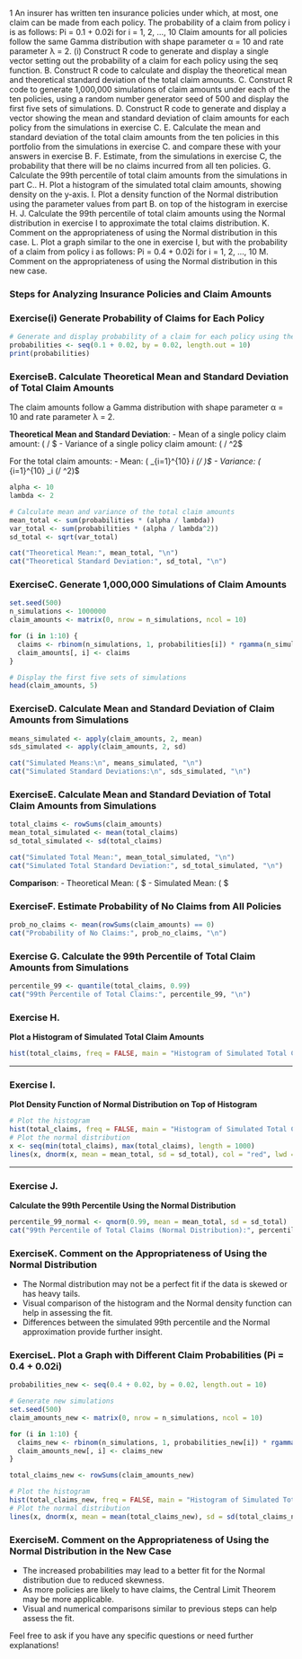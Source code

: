 1 An insurer has written ten insurance policies under which, at most, one claim can be
made from each policy. The probability of a claim from policy i is as follows:
Pi = 0.1 + 0.02i for i = 1, 2, …, 10
Claim amounts for all policies follow the same Gamma distribution with shape
parameter α = 10 and rate parameter λ = 2.
(i) Construct R code to generate and display a single vector setting out the
probability of a claim for each policy using the seq function. 
B. Construct R code to calculate and display the theoretical mean and theoretical
standard deviation of the total claim amounts. 
C. Construct R code to generate 1,000,000 simulations of claim amounts under
each of the ten policies, using a random number generator seed of 500 and
display the first five sets of simulations. 
D. Construct R code to generate and display a vector showing the mean and
standard deviation of claim amounts for each policy from the simulations
in exercise C.
E.  Calculate the mean and standard deviation of the total claim amounts from
the ten policies in this portfolio from the simulations in exercise C. and compare
these with your answers in exercise B.
F. Estimate, from the simulations in exercise C, the probability that there will be
no claims incurred from all ten policies. 
G. Calculate the 99th percentile of total claim amounts from the simulations in
part C.. 
H. Plot a histogram of the simulated total claim amounts, showing density on the
y-axis. 
I. Plot a density function of the Normal distribution using the parameter values
from part B. on top of the histogram in exercise H. 
J. Calculate the 99th percentile of total claim amounts using the Normal
distribution in exercise I to approximate the total claims distribution. 
K. Comment on the appropriateness of using the Normal distribution in this case.
L. Plot a graph similar to the one in exercise I, but with the probability of a claim
from policy i as follows:
Pi = 0.4 + 0.02i for i = 1, 2, …, 10
M. Comment on the appropriateness of using the Normal distribution in this new
case. 

### Steps for Analyzing Insurance Policies and Claim Amounts

### Exercise(i) Generate Probability of Claims for Each Policy

```r
# Generate and display probability of a claim for each policy using the seq function
probabilities <- seq(0.1 + 0.02, by = 0.02, length.out = 10)
print(probabilities)
```

### ExerciseB. Calculate Theoretical Mean and Standard Deviation of Total Claim Amounts

The claim amounts follow a Gamma distribution with shape parameter α = 10 and rate parameter λ = 2.

**Theoretical Mean and Standard Deviation**:
- Mean of a single policy claim amount: \( \alpha / \lambda$
- Variance of a single policy claim amount: \( \alpha / \lambda^2$

For the total claim amounts:
- Mean: \( \sum_{i=1}^{10} \text{probability}_i \times (\alpha / \lambda)$
- Variance: \( \sum_{i=1}^{10} \text{probability}_i \times (\alpha / \lambda^2)$


```r
alpha <- 10
lambda <- 2

# Calculate mean and variance of the total claim amounts
mean_total <- sum(probabilities * (alpha / lambda))
var_total <- sum(probabilities * (alpha / lambda^2))
sd_total <- sqrt(var_total)

cat("Theoretical Mean:", mean_total, "\n")
cat("Theoretical Standard Deviation:", sd_total, "\n")
```

### ExerciseC. Generate 1,000,000 Simulations of Claim Amounts


```r
set.seed(500)
n_simulations <- 1000000
claim_amounts <- matrix(0, nrow = n_simulations, ncol = 10)

for (i in 1:10) {
  claims <- rbinom(n_simulations, 1, probabilities[i]) * rgamma(n_simulations, alpha, rate = lambda)
  claim_amounts[, i] <- claims
}

# Display the first five sets of simulations
head(claim_amounts, 5)
```

### ExerciseD. Calculate Mean and Standard Deviation of Claim Amounts from Simulations


```r
means_simulated <- apply(claim_amounts, 2, mean)
sds_simulated <- apply(claim_amounts, 2, sd)

cat("Simulated Means:\n", means_simulated, "\n")
cat("Simulated Standard Deviations:\n", sds_simulated, "\n")
```

### ExerciseE. Calculate Mean and Standard Deviation of Total Claim Amounts from Simulations


```r
total_claims <- rowSums(claim_amounts)
mean_total_simulated <- mean(total_claims)
sd_total_simulated <- sd(total_claims)

cat("Simulated Total Mean:", mean_total_simulated, "\n")
cat("Simulated Total Standard Deviation:", sd_total_simulated, "\n")
```

**Comparison**:
- Theoretical Mean: \( \text{calculated in B}$
- Simulated Mean: \( \text{calculated here}$

### ExerciseF. Estimate Probability of No Claims from All Policies


```r
prob_no_claims <- mean(rowSums(claim_amounts) == 0)
cat("Probability of No Claims:", prob_no_claims, "\n")
```

### Exercise G. Calculate the 99th Percentile of Total Claim Amounts from Simulations


```r
percentile_99 <- quantile(total_claims, 0.99)
cat("99th Percentile of Total Claims:", percentile_99, "\n")
```

### Exercise H. 

**Plot a Histogram of Simulated Total Claim Amounts**


```r
hist(total_claims, freq = FALSE, main = "Histogram of Simulated Total Claim Amounts", xlab = "Total Claim Amounts", ylab = "Density")
```

---

### Exercise I. 

**Plot Density Function of Normal Distribution on Top of Histogram**


```r
# Plot the histogram
hist(total_claims, freq = FALSE, main = "Histogram of Simulated Total Claim Amounts with Normal Distribution", xlab = "Total Claim Amounts", ylab = "Density")
# Plot the normal distribution
x <- seq(min(total_claims), max(total_claims), length = 1000)
lines(x, dnorm(x, mean = mean_total, sd = sd_total), col = "red", lwd = 2)
```

---

### Exercise J. 

**Calculate the 99th Percentile Using the Normal Distribution**


```r
percentile_99_normal <- qnorm(0.99, mean = mean_total, sd = sd_total)
cat("99th Percentile of Total Claims (Normal Distribution):", percentile_99_normal, "\n")
```

### ExerciseK. Comment on the Appropriateness of Using the Normal Distribution

- The Normal distribution may not be a perfect fit if the data is skewed or has heavy tails. 
- Visual comparison of the histogram and the Normal density function can help in assessing the fit.
- Differences between the simulated 99th percentile and the Normal approximation provide further insight.

### ExerciseL. Plot a Graph with Different Claim Probabilities (Pi = 0.4 + 0.02i)


```r
probabilities_new <- seq(0.4 + 0.02, by = 0.02, length.out = 10)

# Generate new simulations
set.seed(500)
claim_amounts_new <- matrix(0, nrow = n_simulations, ncol = 10)

for (i in 1:10) {
  claims_new <- rbinom(n_simulations, 1, probabilities_new[i]) * rgamma(n_simulations, alpha, rate = lambda)
  claim_amounts_new[, i] <- claims_new
}

total_claims_new <- rowSums(claim_amounts_new)

# Plot the histogram
hist(total_claims_new, freq = FALSE, main = "Histogram of Simulated Total Claim Amounts (New Probabilities)", xlab = "Total Claim Amounts", ylab = "Density")
# Plot the normal distribution
lines(x, dnorm(x, mean = mean(total_claims_new), sd = sd(total_claims_new)), col = "red", lwd = 2)
```

### ExerciseM. Comment on the Appropriateness of Using the Normal Distribution in the New Case

- The increased probabilities may lead to a better fit for the Normal distribution due to reduced skewness.
- As more policies are likely to have claims, the Central Limit Theorem may be more applicable.
- Visual and numerical comparisons similar to previous steps can help assess the fit.

Feel free to ask if you have any specific questions or need further explanations!

